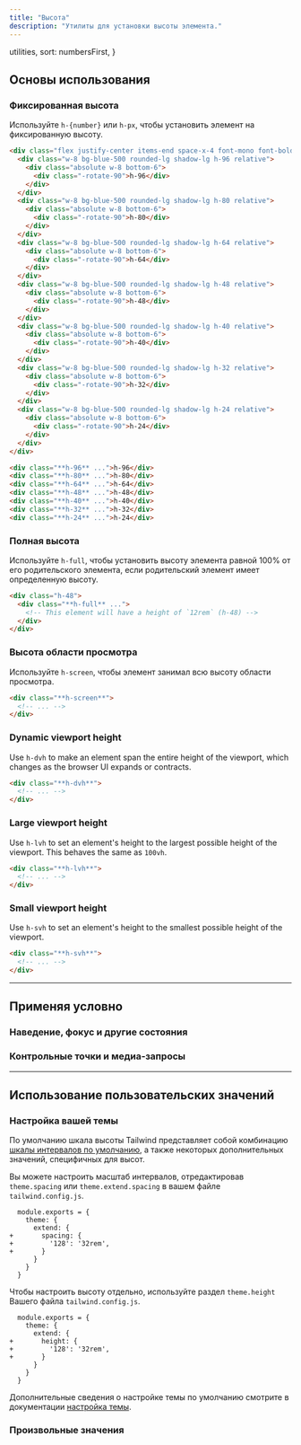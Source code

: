 ```yaml
---
title: "Высота"
description: "Утилиты для установки высоты элемента."
---
```



  utilities,
  sort: numbersFirst,
}

## Основы использования

### Фиксированная высота

Используйте `h-{number}` или `h-px`, чтобы установить элемент на фиксированную высоту.

```html {{ example: true }}
<div class="flex justify-center items-end space-x-4 font-mono font-bold text-xs text-center text-white">
  <div class="w-8 bg-blue-500 rounded-lg shadow-lg h-96 relative">
    <div class="absolute w-8 bottom-6">
      <div class="-rotate-90">h-96</div>
    </div>
  </div>
  <div class="w-8 bg-blue-500 rounded-lg shadow-lg h-80 relative">
    <div class="absolute w-8 bottom-6">
      <div class="-rotate-90">h-80</div>
    </div>
  </div>
  <div class="w-8 bg-blue-500 rounded-lg shadow-lg h-64 relative">
    <div class="absolute w-8 bottom-6">
      <div class="-rotate-90">h-64</div>
    </div>
  </div>
  <div class="w-8 bg-blue-500 rounded-lg shadow-lg h-48 relative">
    <div class="absolute w-8 bottom-6">
      <div class="-rotate-90">h-48</div>
    </div>
  </div>
  <div class="w-8 bg-blue-500 rounded-lg shadow-lg h-40 relative">
    <div class="absolute w-8 bottom-6">
      <div class="-rotate-90">h-40</div>
    </div>
  </div>
  <div class="w-8 bg-blue-500 rounded-lg shadow-lg h-32 relative">
    <div class="absolute w-8 bottom-6">
      <div class="-rotate-90">h-32</div>
    </div>
  </div>
  <div class="w-8 bg-blue-500 rounded-lg shadow-lg h-24 relative">
    <div class="absolute w-8 bottom-6">
      <div class="-rotate-90">h-24</div>
    </div>
  </div>
</div>
```

```html
<div class="**h-96** ...">h-96</div>
<div class="**h-80** ...">h-80</div>
<div class="**h-64** ...">h-64</div>
<div class="**h-48** ...">h-48</div>
<div class="**h-40** ...">h-40</div>
<div class="**h-32** ...">h-32</div>
<div class="**h-24** ...">h-24</div>
```

### Полная высота

Используйте `h-full`, чтобы установить высоту элемента равной 100% от его родительского элемента, если родительский элемент имеет определенную высоту.

```html
<div class="h-48">
  <div class="**h-full** ...">
    <!-- This element will have a height of `12rem` (h-48) -->
  </div>
</div>
```

### Высота области просмотра

Используйте `h-screen`, чтобы элемент занимал всю высоту области просмотра.

```html
<div class="**h-screen**">
  <!-- ... -->
</div>
```

### Dynamic viewport height

Use `h-dvh` to make an element span the entire height of the viewport, which changes as the browser UI expands or contracts.

<DynamicViewportExample unit="dvh" colorStyles="dark:bg-pink-500 bg-pink-500 border border-pink-400" containerBackground="bg-stripes-pink" />

```html
<div class="**h-dvh**">
  <!-- ... -->
</div>
```

### Large viewport height

Use `h-lvh` to set an element's height to the largest possible height of the viewport. This behaves the same as `100vh`.

<DynamicViewportExample unit="lvh" colorStyles="dark:bg-indigo-500 bg-indigo-500 border border-indigo-400" containerBackground="bg-stripes-indigo" />

```html
<div class="**h-lvh**">
  <!-- ... -->
</div>
```


### Small viewport height

Use `h-svh` to set an element's height to the smallest possible height of the viewport.

<DynamicViewportExample unit="svh" colorStyles="dark:bg-purple-500 bg-purple-500 border border-purple-400" containerBackground="bg-stripes-purple" />

```html
<div class="**h-svh**">
  <!-- ... -->
</div>
```

---

## <Heading ignore>Применяя условно</Heading>

### <Heading ignore>Наведение, фокус и другие состояния</Heading>

<HoverFocusAndOtherStates defaultClass="h-8" featuredClass="h-full" />

### <Heading ignore>Контрольные точки и медиа-запросы</Heading>

<BreakpointsAndMediaQueries defaultClass="h-8" featuredClass="h-full" />

---

## Использование пользовательских значений

### Настройка вашей темы

По умолчанию шкала высоты Tailwind представляет собой комбинацию [шкалы интервалов по умолчанию](/docs/customizing-spacing#default-spacing-scale), а также некоторых дополнительных значений, специфичных для высот.

Вы можете настроить масштаб интервалов, отредактировав `theme.spacing` или `theme.extend.spacing` в вашем файле `tailwind.config.js`.

```diff-js {{ filename: 'tailwind.config.js' }}
  module.exports = {
    theme: {
      extend: {
+       spacing: {
+         '128': '32rem',
+       }
      }
    }
  }
```

Чтобы настроить высоту отдельно, используйте раздел `theme.height` Вашего файла `tailwind.config.js`.

```diff-js {{ filename: 'tailwind.config.js' }}
  module.exports = {
    theme: {
      extend: {
+       height: {
+         '128': '32rem',
+       }
      }
    }
  }
```

Дополнительные сведения о настройке темы по умолчанию смотрите в документации [настройка темы](/docs/theme#customizing-the-default-theme).

### Произвольные значения

<ArbitraryValues property="height" featuredClass="h-[32rem]" />
